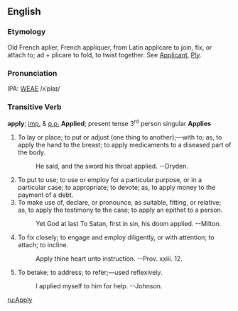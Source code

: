 ==English==
===Etymology===
Old French aplier, French appliquer, from Latin applicare to join, fix, or attach to; ad + plicare to fold, to twist  together.  See [[Applicant]], [[Ply]].

===Pronunciation===
IPA: [[WEAE]] /ʌˈplaɪ/

===Transitive Verb===
'''apply'''; [[imp.]] & [[p.p.]] '''Applied'''; present tense 3<sup>rd</sup> person singular '''Applies'''

# To lay or place; to put or adjust (one thing to another);&mdash;with to; as, to apply the hand to the breast; to apply  medicaments to a diseased part of the body.
#:    He said, and the sword his throat applied. --Dryden.
# To put to use; to use or employ for a particular purpose, or in a particular case; to appropriate; to devote; as, to apply money to the payment of a debt.
# To make use of, declare, or pronounce, as suitable, fitting, or relative; as, to apply the testimony to the case; to apply an epithet to a person.
#:    Yet God at last To Satan, first in sin, his doom applied. --Milton.
# To fix closely; to engage and employ diligently, or with attention; to attach; to incline.
#:    Apply thine heart unto instruction. --Prov. xxiii. 12.
# To betake; to address; to refer;&mdash;used reflexively.
#:    I applied myself to him for help. --Johnson.
<!-- material copied from Webster's Revised Unabridged Dictionary (1913) -->

[[ru:Apply]]